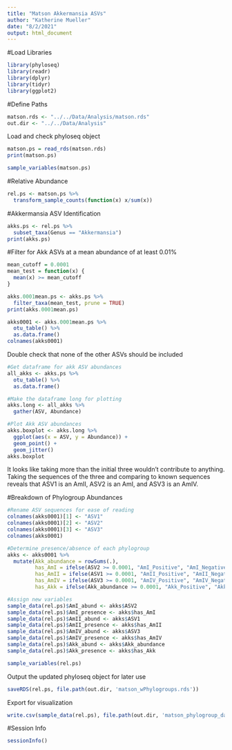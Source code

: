 ```yaml
---
title: "Matson Akkermansia ASVs"
author: "Katherine Mueller"
date: "8/2/2021"
output: html_document
---
```


#Load Libraries
```r
library(phyloseq)
library(readr)
library(dplyr)
library(tidyr)
library(ggplot2)
```

#Define Paths
```r
matson.rds <- "../../Data/Analysis/matson.rds"
out.dir <- "../../Data/Analysis"
```

Load and check phyloseq object
```r
matson.ps = read_rds(matson.rds)
print(matson.ps)
```

```r
sample_variables(matson.ps)
```

#Relative Abundance
```r
rel.ps <- matson.ps %>%
  transform_sample_counts(function(x) x/sum(x))
```

#Akkermansia ASV Identification
```r
akks.ps <- rel.ps %>%
  subset_taxa(Genus == "Akkermansia")
print(akks.ps)
```

#Filter for Akk ASVs at a mean abundance of at least 0.01%
```r
mean_cutoff = 0.0001
mean_test = function(x) {
  mean(x) >= mean_cutoff
}

akks.0001mean.ps <- akks.ps %>%
  filter_taxa(mean_test, prune = TRUE)
print(akks.0001mean.ps)
```

```r
akks0001 <- akks.0001mean.ps %>%
  otu_table() %>%
  as.data.frame()
colnames(akks0001)
```

Double check that none of the other ASVs should be included
```r
#Get dataframe for akk ASV abundances
all_akks <- akks.ps %>%
  otu_table() %>%
  as.data.frame()

#Make the dataframe long for plotting
akks.long <- all_akks %>%
  gather(ASV, Abundance)

#Plot Akk ASV abundances
akks.boxplot <- akks.long %>%
  ggplot(aes(x = ASV, y = Abundance)) +
  geom_point() +
  geom_jitter()
akks.boxplot
```

It looks like taking more than the initial three wouldn't contribute to anything.
Taking the sequences of the three and comparing to known sequences reveals that ASV1 is an AmII, ASV2 is an AmI, and ASV3 is an AmIV.

#Breakdown of Phylogroup Abundances
```r
#Rename ASV sequences for ease of reading
colnames(akks0001)[1] <- "ASV1"
colnames(akks0001)[2] <- "ASV2"
colnames(akks0001)[3] <- "ASV3"
colnames(akks0001)
```

```r
#Determine presence/absence of each phylogroup
akks <- akks0001 %>%
  mutate(Akk_abundance = rowSums(.),
         has_AmI = ifelse(ASV2 >= 0.0001, "AmI_Positive", "AmI_Negative"),
         has_AmII = ifelse(ASV1 >= 0.0001, "AmII_Positive", "AmII_Negative"),
         has_AmIV = ifelse(ASV3 >= 0.0001, "AmIV_Positive", "AmIV_Negative"),
         has_Akk = ifelse(Akk_abundance >= 0.0001, "Akk_Positive", "Akk_Negative"))

#Assign new variables
sample_data(rel.ps)$AmI_abund <- akks$ASV2
sample_data(rel.ps)$AmI_presence <- akks$has_AmI
sample_data(rel.ps)$AmII_abund <- akks$ASV1
sample_data(rel.ps)$AmII_presence <- akks$has_AmII
sample_data(rel.ps)$AmIV_abund <- akks$ASV3
sample_data(rel.ps)$AmIV_presence <- akks$has_AmIV
sample_data(rel.ps)$Akk_abund <- akks$Akk_abundance
sample_data(rel.ps)$Akk_presence <- akks$has_Akk
```

```r
sample_variables(rel.ps)
```

Output the updated phyloseq object for later use
```r
saveRDS(rel.ps, file.path(out.dir, 'matson_wPhylogroups.rds'))
```

Export for visualization
```r
write.csv(sample_data(rel.ps), file.path(out.dir, 'matson_phylogroup_dataframe.csv'))
```

#Session Info
```r
sessionInfo()
```
